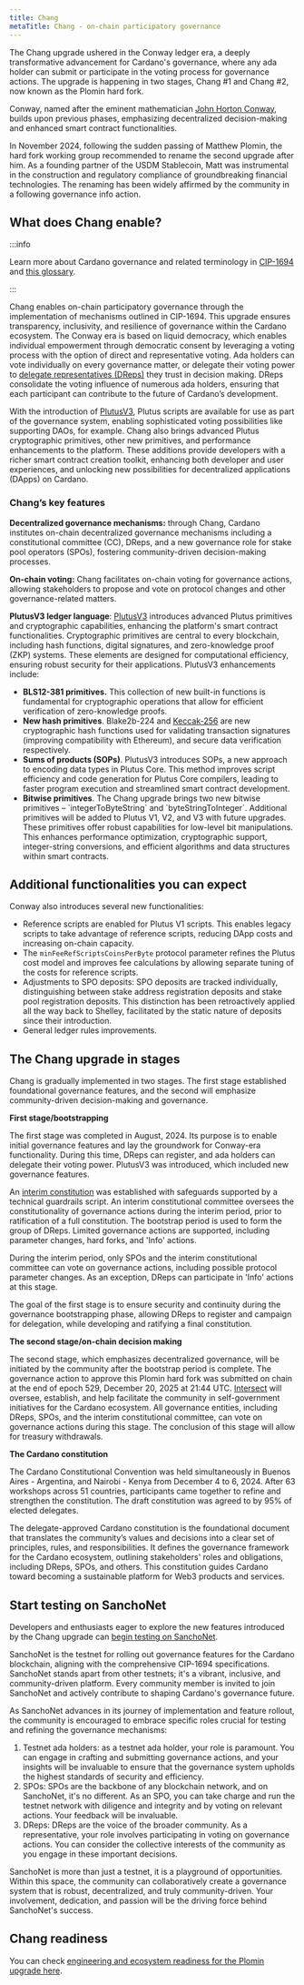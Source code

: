 ```yaml
---
title: Chang
metaTitle: Chang - on-chain participatory governance
---
```


The Chang upgrade ushered in the Conway ledger era, a deeply transformative advancement for Cardano's governance, where any ada holder can submit or participate in the voting process for governance actions. The upgrade is happening in two stages, Chang #1 and Chang #2, now known as the Plomin hard fork.

Conway, named after the eminent mathematician [John Horton Conway](https://en.wikipedia.org/wiki/John_Horton_Conway), builds upon previous phases, emphasizing decentralized decision-making and enhanced smart contract functionalities.

 In November 2024, following the sudden passing of Matthew Plomin, the hard fork working group recommended to rename the second upgrade after him. As a founding partner of the USDM Stablecoin, Matt was instrumental in the construction and regulatory compliance of groundbreaking financial technologies. The renaming has been widely affirmed by the community in a following governance info action. 

## What does Chang enable?

:::info

Learn more about Cardano governance and related terminology in [CIP-1694](https://github.com/cardano-foundation/CIPs/tree/master/CIP-1694) and [this glossary](https://docs.intersectmbo.org/cardano-governance/key-terms/general-glossary).

:::

Chang enables on-chain participatory governance through the implementation of mechanisms outlined in CIP-1694. This upgrade ensures transparency, inclusivity, and resilience of governance within the Cardano ecosystem. The Conway era is based on liquid democracy, which enables individual empowerment through democratic consent by leveraging a voting process with the option of direct and representative voting. Ada holders can vote individually on every governance matter, or delegate their voting power to [delegate representatives (DReps)](https://iohk.io/en/blog/posts/2022/04/11/introducing-the-concept-of-delegate-representatives-dreps/) they trust in decision making. DReps consolidate the voting influence of numerous ada holders, ensuring that each participant can contribute to the future of Cardano’s development.

With the introduction of [PlutusV3](https://iohk.io/en/blog/posts/2024/02/12/unlocking-more-opportunities-with-plutus-v3/), Plutus scripts are available for use as part of the governance system, enabling sophisticated voting possibilities like supporting DAOs, for example. Chang also brings advanced Plutus cryptographic primitives, other new primitives, and performance enhancements to the platform. These additions provide developers with a richer smart contract creation toolkit, enhancing both developer and user experiences, and unlocking new possibilities for decentralized applications (DApps) on Cardano.

### Chang’s key features

**Decentralized governance mechanisms:** through Chang, Cardano institutes on-chain decentralized governance mechanisms including a constitutional committee (CC), DReps, and a new governance role for stake pool operators (SPOs), fostering community-driven decision-making processes.

**On-chain voting:** Chang facilitates on-chain voting for governance actions, allowing stakeholders to propose and vote on protocol changes and other governance-related matters.

**PlutusV3 ledger language**: [PlutusV3](https://iohk.io/en/blog/posts/2024/02/12/unlocking-more-opportunities-with-plutus-v3/) introduces advanced Plutus primitives and cryptographic capabilities, enhancing the platform's smart contract functionalities. Cryptographic primitives are central to every blockchain, including hash functions, digital signatures, and zero-knowledge proof (ZKP) systems. These elements are designed for computational efficiency, ensuring robust security for their applications. PlutusV3 enhancements include:

- **BLS12-381 primitives.** This collection of new built-in functions is fundamental for cryptographic operations that allow for efficient verification of zero-knowledge proofs.
- **New hash primitives**. Blake2b-224 and [Keccak-256](https://cips.cardano.org/cip/CIP-101) are new cryptographic hash functions used for validating transaction signatures (improving compatibility with Ethereum), and secure data verification respectively.
- **Sums of products (SOPs)**. PlutusV3 introduces SOPs, a new approach to encoding data types in Plutus Core. This method improves script efficiency and code generation for Plutus Core compilers, leading to faster program execution and streamlined smart contract development.
- **Bitwise primitives**. The Chang upgrade brings two new bitwise primitives – \`integerToByteString\` and \`byteStringToInteger\`. Additional primitives will be added to Plutus V1, V2, and V3 with future upgrades. These primitives offer robust capabilities for low-level bit manipulations. This enhances performance optimization, cryptographic support, integer-string conversions, and efficient algorithms and data structures within smart contracts.

## Additional functionalities you can expect

Conway also introduces several new functionalities:

- Reference scripts are enabled for Plutus V1 scripts. This enables legacy scripts to take advantage of reference scripts, reducing DApp costs and increasing on-chain capacity.
- The `minFeeRefScriptsCoinsPerByte` protocol parameter refines the Plutus cost model and improves fee calculations by allowing separate tuning of the costs for reference scripts.
- Adjustments to SPO deposits: SPO deposits are tracked individually, distinguishing between stake address registration deposits and stake pool registration deposits. This distinction has been retroactively applied all the way back to Shelley, facilitated by the static nature of deposits since their introduction.
- General ledger rules improvements.

## The Chang upgrade in stages

Chang is gradually implemented in two stages. The first stage established foundational governance features, and the second will emphasize community-driven decision-making and governance.

**First stage/bootstrapping**

The first stage was completed in August, 2024. Its purpose is to enable initial governance features and lay the groundwork for Conway-era functionality. During this time, DReps can register, and ada holders can delegate their voting power. PlutusV3 was introduced, which included new governance features.

An [interim constitution](https://docs.intersectmbo.org/cardano/cardano-governance/cardano-constitution/interim-cardano-constitution) was established with safeguards supported by a technical guardrails script. An interim constitutional committee oversees the constitutionality of governance actions during the interim period, prior to ratification of a full constitution. The bootstrap period is used to form the group of DReps. Limited governance actions are supported, including parameter changes, hard forks, and 'Info' actions.

During the interim period, only SPOs and the interim constitutional committee can vote on governance actions, including possible protocol parameter changes. As an exception, DReps can participate in 'Info' actions at this stage.

The goal of the first stage is to ensure security and continuity during the governance bootstrapping phase, allowing DReps to register and campaign for delegation, while developing and ratifying a final constitution.

**The second stage/on-chain decision making**  

The second stage, which emphasizes decentralized governance, will be initiated by the community after the bootstrap period is complete. The governance action to approve this Plomin hard fork was submitted on chain at the end of epoch 529, December 20, 2025 at 21:44 UTC. [Intersect](https://www.intersectmbo.org/) will oversee, establish, and help facilitate the community in self-government initiatives for the Cardano ecosystem. All governance entities, including DReps, SPOs, and the interim constitutional committee, can vote on governance actions during this stage. The conclusion of this stage will allow for treasury withdrawals.

**The Cardano constitution**

The Cardano Constitutional Convention was held simultaneously in Buenos Aires - Argentina, and Nairobi - Kenya from December 4 to 6, 2024. After 63 workshops across 51 countries, participants came together to refine and strengthen the constitution. The draft constitution was agreed to by 95% of elected delegates. 

The delegate-approved Cardano constitution is the foundational document that translates the community’s values and decisions into a clear set of principles, rules, and responsibilities. It defines the governance framework for the Cardano ecosystem, outlining stakeholders' roles and obligations, including DReps, SPOs, and others. This constitution guides Cardano toward becoming a sustainable platform for Web3 products and services.

## Start testing on SanchoNet

Developers and enthusiasts eager to explore the new features introduced by the Chang upgrade can [begin testing on SanchoNet](https://sancho.network/get-started/).

SanchoNet is the testnet for rolling out governance features for the Cardano blockchain, aligning with the comprehensive CIP-1694 specifications. SanchoNet stands apart from other testnets; it's a vibrant, inclusive, and community-driven platform. Every community member is invited to join SanchoNet and actively contribute to shaping Cardano's governance future.

As SanchoNet advances in its journey of implementation and feature rollout, the community is encouraged to embrace specific roles crucial for testing and refining the governance mechanisms:

1. Testnet ada holders: as a testnet ada holder, your role is paramount. You can engage in crafting and submitting governance actions, and your insights will be invaluable to ensure that the governance system upholds the highest standards of security and efficiency.
2. SPOs: SPOs are the backbone of any blockchain network, and on SanchoNet, it's no different. As an SPO, you can take charge and run the testnet network with diligence and integrity and by voting on relevant actions. Your feedback will be invaluable.
3. DReps: DReps are the voice of the broader community. As a representative, your role involves participating in voting on governance actions. You can consider the collective interests of the community as you engage in these important decisions.

SanchoNet is more than just a testnet, it is a playground of opportunities. Within this space, the community can collaboratively create a governance system that is robust, decentralized, and truly community-driven. Your involvement, dedication, and passion will be the driving force behind SanchoNet's success.

## Chang readiness

You can check [engineering and ecosystem readiness for the Plomin upgrade here](https://cardanoupgrades.docs.intersectmbo.org/plomin-upgrade/chang-upgrade-2-readiness).
